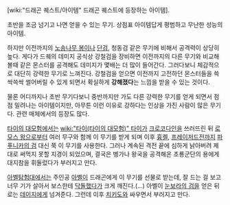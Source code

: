 {{{+2 鋼鉄の剣 (はがねのつるぎ) }}}

[wiki:"드래곤 퀘스트/아이템" 드래곤 퀘스트에 등장하는 아이템].

초반을 조금 넘기고 나면 얻을 수 있는 무기. 상점표 아이템답게 평범하고 무난한 성능의 아이템.

하지만 이전까지의 [[노송나무 봉]]이나 [[단검]], 청동검 같은 무기에 비해서 공격력이 상당히 높다. 게다가 드퀘의 데미지 공식상 강철검을 장비하면 이전까지의 다른 무기와 비교해볼때 같은 몬스터를 공격해도 데미지가 몇배는 더 많이 들어간다. 그러다보니 체감적으로 대단히 강력한 무기로 느껴진다. 강철검을 얻으면 이전까지 고전하던 몬스터들을 쓱싹쓱싹 썰어버릴 수 있게 되면서 확실하게 '''강해졌다'''는 느낌을 받을 수 있는 것이다.

물론 어디까지나 초반 무기다보니 중반까지만 가도 다른 강력한 무기를 얻게 되면서 점점 밀려나는 아이템이지만, 아무튼 이런 이유로 강하다는 인상을 가진 사람이 많은 무기다. 관련 매체에서의 등장도 많다.

[[타이의 대모험]]에서는 [[wiki:"타이(타이의 대모험)" 타이]]가 [[크로코다인]]을 쓰러뜨린 뒤 [[로모스 왕]]으로부터 여러 무구와 함께 이 무기를 받게 되며 이후 [[흉켈]], [[프레이저드]]전까지 [[파푸니카의 검]] 대신 쭉 이 무기를 사용한다. 그러나 계속된 격전 끝에 심하게 낡아버려 제대로 써먹지 못할 지경이 되었으며, 결국은 벵가나 왕국을 공격해온 초룡군단의 용에게 대지참을 휘둘렀다가 부러지고 만다.

[[아벨탐험대]]에서는 주인공 [[아벨(주인공/아벨탐험대)|아벨]]이 드래곤에게 이 무기를 선물로 받는데, 잘 드는 걸 보고 너무 기가 살아서 보스한테 [[닥돌]]했다가 크게 깨진다.(…) 아벨이 [[눈보라의 검]]을 얻은 뒤로는 [[데이지(아벨탐험대)|데이지]]에게 넘겨준다. 그런데 이후 [[치키도]]와 싸우면서 부러지고 만다.
